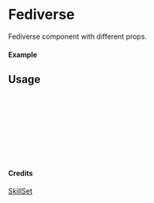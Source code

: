 
<Meta of={Fediverse} title="SkillSet/Fediverse" />

# Fediverse

Fediverse component with different props.

#### Example

<Canvas of={Fediverse.Primary} />

## Usage

```ts
import { Fediverse } from "yadl-ui";

const Example = () => {
  return (
      <Fediverse />
  );
};

export default Example;
```

#### Credits
[SkillSet](https://skillicons.dev)
